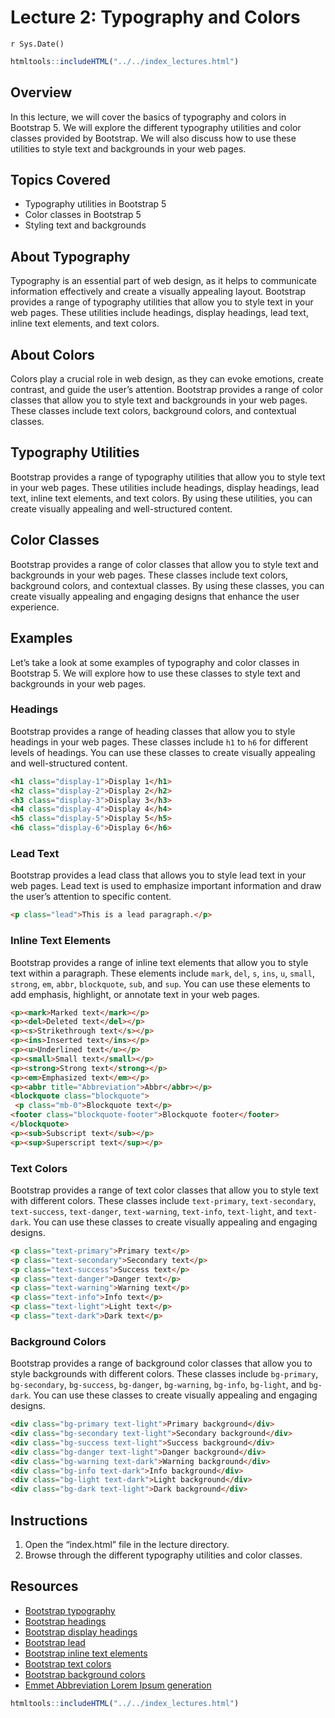 # Lecture 2: Typography and Colors
`r Sys.Date()`

````r
htmltools::includeHTML("../../index_lectures.html")
````


## Overview

In this lecture, we will cover the basics of typography and colors in
Bootstrap 5. We will explore the different typography utilities and color
classes provided by Bootstrap. We will also discuss how to use these
utilities to style text and backgrounds in your web pages.

## Topics Covered

- Typography utilities in Bootstrap 5
- Color classes in Bootstrap 5
- Styling text and backgrounds

## About Typography

Typography is an essential part of web design, as it helps to communicate
information effectively and create a visually appealing layout. Bootstrap
provides a range of typography utilities that allow you to style text in your
web pages. These utilities include headings, display headings, lead text,
inline text elements, and text colors.

## About Colors

Colors play a crucial role in web design, as they can evoke emotions, create
contrast, and guide the user's attention. Bootstrap provides a range of color
classes that allow you to style text and backgrounds in your web pages. These
classes include text colors, background colors, and contextual classes.

## Typography Utilities

Bootstrap provides a range of typography utilities that allow you to style text
in your web pages. These utilities include headings, display headings, lead
text, inline text elements, and text colors. By using these utilities, you can
create visually appealing and well-structured content.

## Color Classes

Bootstrap provides a range of color classes that allow you to style text and
backgrounds in your web pages. These classes include text colors, background
colors, and contextual classes. By using these classes, you can create
visually appealing and engaging designs that enhance the user experience.

## Examples

Let's take a look at some examples of typography and color classes in Bootstrap
5. We will explore how to use these classes to style text and backgrounds in
your web pages.

### Headings

Bootstrap provides a range of heading classes that allow you to style headings
in your web pages. These classes include `h1` to `h6` for different levels of
headings. You can use these classes to create visually appealing and
well-structured content.

```html
<h1 class="display-1">Display 1</h1>
<h2 class="display-2">Display 2</h2>
<h3 class="display-3">Display 3</h3>
<h4 class="display-4">Display 4</h4>
<h5 class="display-5">Display 5</h5>
<h6 class="display-6">Display 6</h6>
```

### Lead Text

Bootstrap provides a lead class that allows
you to style lead text in your web pages. Lead text is used to emphasize
important information and draw the user's attention to specific content.

```html
<p class="lead">This is a lead paragraph.</p>
```

### Inline Text Elements

Bootstrap provides a range of inline text elements that allow you to style text
within a paragraph. These elements include `mark`, `del`, `s`, `ins`, `u`,
`small`, `strong`, `em`, `abbr`, `blockquote`, `sub`, and `sup`. You can use
these elements to add emphasis, highlight, or annotate text in your web pages.

```html
<p><mark>Marked text</mark></p>
<p><del>Deleted text</del></p>
<p><s>Strikethrough text</s></p>
<p><ins>Inserted text</ins></p>
<p><u>Underlined text</u></p>
<p><small>Small text</small></p>
<p><strong>Strong text</strong></p>
<p><em>Emphasized text</em></p>
<p><abbr title="Abbreviation">Abbr</abbr></p>
<blockquote class="blockquote">
 <p class="mb-0">Blockquote text</p>
<footer class="blockquote-footer">Blockquote footer</footer>
</blockquote>
<p><sub>Subscript text</sub></p>
<p><sup>Superscript text</sup></p>
```

### Text Colors

Bootstrap provides a range of text color classes that allow you to style text
with different colors. These classes include `text-primary`, `text-secondary`,
`text-success`, `text-danger`, `text-warning`, `text-info`, `text-light`, and
`text-dark`. You can use these classes to create visually appealing and
engaging designs.

```html
<p class="text-primary">Primary text</p>
<p class="text-secondary">Secondary text</p>
<p class="text-success">Success text</p>
<p class="text-danger">Danger text</p>
<p class="text-warning">Warning text</p>
<p class="text-info">Info text</p>
<p class="text-light">Light text</p>
<p class="text-dark">Dark text</p>
```

### Background Colors

Bootstrap provides a range of background color classes that allow you to style
backgrounds with different colors. These classes include `bg-primary`,
`bg-secondary`, `bg-success`, `bg-danger`, `bg-warning`, `bg-info`, `bg-light`,
and `bg-dark`. You can use these classes to create visually appealing and
engaging designs.

```html
<div class="bg-primary text-light">Primary background</div>
<div class="bg-secondary text-light">Secondary background</div>
<div class="bg-success text-light">Success background</div>
<div class="bg-danger text-light">Danger background</div>
<div class="bg-warning text-dark">Warning background</div>
<div class="bg-info text-dark">Info background</div>
<div class="bg-light text-dark">Light background</div>
<div class="bg-dark text-light">Dark background</div>
```

## Instructions

1. Open the "index.html" file in the lecture directory.
1. Browse through the different typography utilities and color classes.

## Resources

- [Bootstrap typography](https://getbootstrap.com/docs/5.0/content/typography/)
- [Bootstrap headings](https://getbootstrap.com/docs/5.0/content/typography/#headings)
- [Bootstrap display headings](https://getbootstrap.com/docs/5.0/content/typography/#display-headings)
- [Bootstrap lead](https://getbootstrap.com/docs/5.0/content/typography/#lead)
- [Bootstrap inline text elements](https://getbootstrap.com/docs/5.0/content/typography/#inline-text-elements)
- [Bootstrap text colors](https://getbootstrap.com/docs/5.0/utilities/colors/#colors)
- [Bootstrap background colors](https://getbootstrap.com/docs/5.0/utilities/colors/#background-color)
- [Emmet Abbreviation Lorem Ipsum generation](https://docs.emmet.io/abbreviations/lorem-ipsum/)


````r
htmltools::includeHTML("../../index_lectures.html")
````

